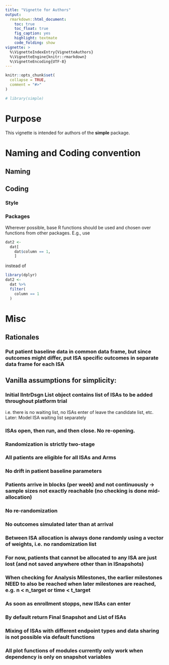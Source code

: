 ```yaml
---
title: "Vignette for Authors"
output:
  rmarkdown::html_document:
    toc: true
    toc_float: true
    fig_caption: yes
    highlight: textmate
    code_folding: show
vignette: >
  %\VignetteIndexEntry{VignetteAuthors}
  %\VignetteEngine{knitr::rmarkdown}
  %\VignetteEncoding{UTF-8}
---
```


```r
knitr::opts_chunk$set(
  collapse = TRUE,
  comment = "#>"
)
```

```r
# library(simple)
```

# Purpose

This vignette is intended for authors of the **simple** package. 


# Naming and Coding convention

## Naming

## Coding

### Style

### Packages

Wherever possible, base R functions should be used and chosen over functions from other packages. E.g., use

```r
dat2 <- 
  dat[
    dat$column == 1,
    ]
```

instead of

```r
library(dplyr)
dat2 <- 
  dat %>% 
  filter(
    column == 1
  )
```


# Misc

## Rationales

### Put patient baseline data in common data frame, but since outcomes might differ, put ISA specific outcomes in separate data frame for each ISA

## Vanilla assumptions for simplicity:

### Initial lIntrDsgn List object contains list of ISAs to be added throughout platform trial
 i.e. there is no waiting list, no ISAs enter of leave the candidate list, etc. 
 Later: Model ISA waiting list separately 

### ISAs open, then run, and then close. No re-opening.

### Randomization is strictly two-stage

### All patients are eligible for all ISAs and Arms

### No drift in patient baseline parameters

### Patients arrive in blocks (per week) and not continuously -> sample sizes not exactly reachable (no checking is done mid-allocation)

### No re-randomization

### No outcomes simulated later than at arrival

### Between ISA allocation is always done randomly using a vector of weights, i.e. no randomization list

### For now, patients that cannot be allocated to any ISA are just lost (and not saved anywhere other than in lSnapshots)

### When checking for Analysis Milestones, the earlier milestones NEED to also be reached when later milestones are reached, e.g. n < n_target or time < t_target

### As soon as enrollment stopps, new ISAs can enter

### By default return Final Snapshot and List of ISAs

### Mixing of ISAs with different endpoint types and data sharing is not possible via default functions

### All plot functions of modules currently only work when dependency is only on snapshot variables

